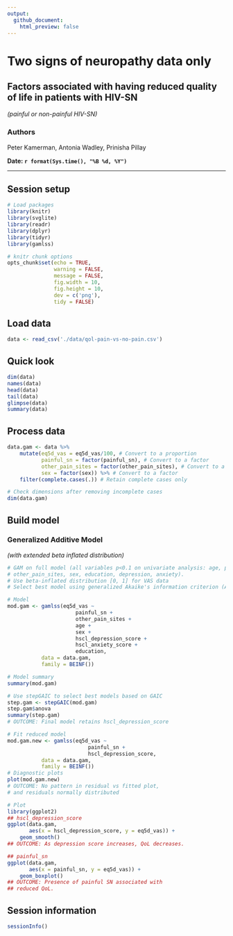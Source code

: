 ```yaml
---
output:
  github_document:
    html_preview: false
---
```

# Two signs of neuropathy data only

## Factors associated with having reduced quality of life in patients with HIV-SN
_(painful or non-painful HIV-SN)_

### Authors
Peter Kamerman, Antonia Wadley, Prinisha Pillay

**Date: `r format(Sys.time(), "%B %d, %Y")`**

***

## Session setup
```r
# Load packages
library(knitr)
library(svglite)
library(readr)
library(dplyr)
library(tidyr)
library(gamlss)

# knitr chunk options
opts_chunk$set(echo = TRUE,
               warning = FALSE,
               message = FALSE,
			   fig.width = 10,
               fig.height = 10,
               dev = c('png'),
               tidy = FALSE)
```

## Load data
```r
data <- read_csv('./data/qol-pain-vs-no-pain.csv')
```

## Quick look
```r
dim(data)
names(data)
head(data)
tail(data)
glimpse(data)
summary(data)
```

## Process data
```r
data.gam <- data %>%
    mutate(eq5d_vas = eq5d_vas/100, # Convert to a proportion
           painful_sn = factor(painful_sn), # Convert to a factor
           other_pain_sites = factor(other_pain_sites), # Convert to a factor
           sex = factor(sex)) %>% # Convert to a factor
    filter(complete.cases(.)) # Retain complete cases only

# Check dimensions after removing incomplete cases
dim(data.gam)
```

## Build model
### Generalized Additive Model 
_(with extended beta inflated distribution)_
```r
# GAM on full model (all variables p<0.1 on univariate analysis: age, painful_sn, 
# other_pain_sites, sex, education, depression, anxiety).
# Use beta-inflated distribution [0, 1] for VAS data
# Select best model using generalized Akaike's information criterion (AIC).

# Model
mod.gam <- gamlss(eq5d_vas ~ 
                      painful_sn +
                      other_pain_sites +
                      age +
                      sex +
                      hscl_depression_score +
                      hscl_anxiety_score +
                      education, 
           data = data.gam,
           family = BEINF())

# Model summary 
summary(mod.gam)

# Use stepGAIC to select best models based on GAIC
step.gam <- stepGAIC(mod.gam)
step.gam$anova
summary(step.gam)
# OUTCOME: Final model retains hscl_depression_score

# Fit reduced model
mod.gam.new <- gamlss(eq5d_vas ~ 
                          painful_sn +
                          hscl_depression_score,
           data = data.gam,
           family = BEINF())
# Diagnostic plots
plot(mod.gam.new)
# OUTCOME: No pattern in residual vs fitted plot, 
# and residuals normally distributed

# Plot
library(ggplot2)
## hscl_depression_score
ggplot(data.gam, 
       aes(x = hscl_depression_score, y = eq5d_vas)) +
    geom_smooth()
## OUTCOME: As depression score increases, QoL decreases.

## painful_sn
ggplot(data.gam, 
       aes(x = painful_sn, y = eq5d_vas)) +
    geom_boxplot()
## OUTCOME: Presence of painful SN associated with 
## reduced QoL.
```

## Session information
```r
sessionInfo()
```
